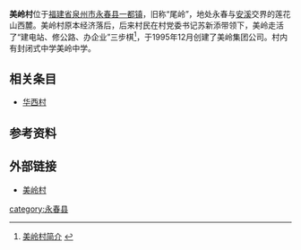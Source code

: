 <mapframe latitude="25.4063" longitude="117.8284" zoom="16" width="280" height="300" align="right" />
'''美岭村'''位于[[福建省|福建省]][[泉州市|泉州市]][[永春县|永春县]][[一都镇_(永春县)|一都镇]]，旧称“尾岭”，地处永春与[[安溪|安溪]]交界的莲花山西麓。美岭村原本经济落后，后来村民在村党委书记苏新添带领下，美岭走活了“建电站、修公路、办企业”三步棋<ref>[http://meiling.org.cn/plus/list.php?tid=2 美岭村简介] {{webarchive|url=https://web.archive.org/web/20160304091338/http://meiling.org.cn/plus/list.php?tid=2 |date=2016-03-04 }}</ref>，于1995年12月创建了美岭集团公司。村内有封闭式中学美岭中学。

==相关条目==

* [[华西村|华西村]]

==参考资料==

<references />

==外部链接==

* [http://www.meiling.org.cn 美岭村]

[[category:永春县|category:永春县]]